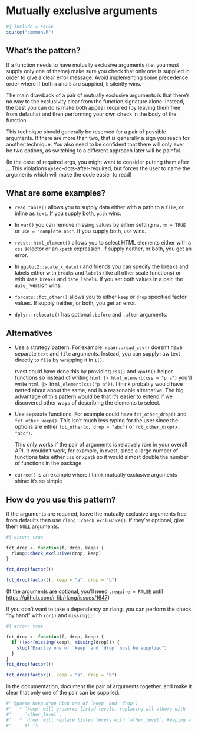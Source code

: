 # Mutually exclusive arguments {#sec-mutually-exclusive}

```r
#| include = FALSE
source("common.R")
```

## What's the pattern?

If a function needs to have mutually exclusive arguments (i.e. you must supply only one of theme) make sure you check that only one is supplied in order to give a clear error message.
Avoid implementing some precedence order where if both `a` and `b` are supplied, `b` silently wins.

The main drawback of a pair of mutually exclusive arguments is that there's no way to the exclusivity clear from the function signature alone.
Instead, the best you can do is make both appear required (by leaving them free from defaults) and then performing your own check in the body of the function.

This technique should generally be reserved for a pair of possible arguments.
If there are more than two, that is generally a sign you reach for another technique.
You also need to be confident that there will only ever be two options, as switching to a different approach later will be painful.

(In the case of required args, you might want to consider putting them after `…`. This violations @sec-dots-after-required, but forces the user to name the arguments which will make the code easier to read)

## What are some examples?

-   `read.table()` allows you to supply data either with a path to a `file`, or inline as `text`.
    If you supply both, `path` wins.

-   In `var()` you can remove missing values by either setting `na.rm = TRUE` or `use = "complete.obs"`.
    If you supply both, `use` wins.

-   `rvest::html_element()` allows you to select HTML elements either with a `css` selector or an `xpath` expression.
    If supply neither, or both, you get an error.

-   In `ggplot2::scale_x_date()` and friends you can specify the breaks and labels either with `breaks` and `labels` (like all other scale functions) or with `date_breaks` and `date_labels`.
    If you set both values in a pair, the `date_` version wins.

-   `forcats::fct_other()` allows you to either `keep` or `drop` specified factor values.
    If supply neither, or both, you get an error.

-   `dplyr::relocate()` has optional `.before` and `.after` arguments.

## Alternatives

-   Use a strategy pattern. For example, `readr::read_csv()` doesn't have separate `text` and `file` arguments. Instead, you can supply raw text directly to `file` by wrapping it in `I()`.

    rvest could have done this by providing `css()` and `xpath()` helper functions so instead of writing `html |> html_element(css = "p a")` you'd write `html |> html_element(css("p a"))`. I think probably would have netted about about the same, and is a reasonable alternative. The big advantage of this pattern would be that it's easier to extend if we discovered other ways of describing the elements to select.

-   Use separate functions. For example could have `fct_other_drop()` and `fct_other_keep()`. This isn't much less typing for the user since the options are either `fct_other(x, drop = "abc")` or `fct_other_drop(x, "abc")`.

    This only works if the pair of arguments is relatively rare in your overall API. It wouldn't work, for example, in rvest, since a large number of functions take either `css` or `xpath` so it would almost double the number of functions in the package.

-   `cutree()` is an example where I think mutually exclusive arguments shine: it's so simple

## How do you use this pattern?

If the arguments are required, leave the mutually exclusive arguments free from defaults then use `rlang::check_exclusive()`.
If they're optional, give them `NULL` arguments.

```r
#| error: true

fct_drop <- function(f, drop, keep) {
  rlang::check_exclusive(drop, keep)
}

fct_drop(factor())

fct_drop(factor(), keep = "a", drop = "b")
```

(If the arguments are optional, you'll need `.require = FALSE` until <https://github.com/r-lib/rlang/issues/1647>)

If you don't want to take a dependency on rlang, you can perform the check "by hand" with `xor()` and `missing()`:

```r
#| error: true

fct_drop <- function(f, drop, keep) {
  if (!xor(missing(keep), missing(drop))) {
    stop("Exactly one of `keep` and `drop` must be supplied")
  }  
}
fct_drop(factor())

fct_drop(factor(), keep = "a", drop = "b")
```

In the documentation, document the pair of arguments together, and make it clear that only one of the pair can be supplied:

```r
#' @param keep,drop Pick one of `keep` and `drop`:
#'   * `keep` will preserve listed levels, replacing all others with 
#'     `other_level`.
#'   * `drop` will replace listed levels with `other_level`, keeping all
#'     as is.
```
